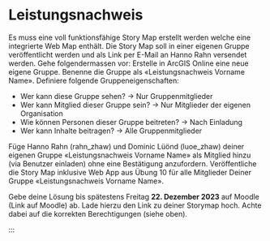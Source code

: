 # Leistungsnachweis

Es muss eine voll funktionsfähige Story Map erstellt werden welche eine integrierte Web Map enthält. Die Story Map soll in einer eigenen Gruppe veröffentlicht werden und als Link per E-Mail an Hanno Rahn versendet werden.
Gehe folgendermassen vor: Erstelle in ArcGIS Online eine neue eigene Gruppe. Benenne die Gruppe als «Leistungsnachweis Vorname Name». Definiere folgende Gruppeneigenschaften:

- Wer kann diese Gruppe sehen? -> Nur Gruppenmitglieder
- Wer kann Mitglied dieser Gruppe sein? -> Nur Mitglieder der eigenen Organisation
- Wie können Personen dieser Gruppe beitreten? -> Nach Einladung
- Wer kann Inhalte beitragen? -> Alle Gruppenmitglieder

Füge Hanno Rahn (rahn_zhaw) und Dominic Lüönd (luoe_zhaw) deiner eigenen Gruppe «Leistungsnachweis Vorname Name» als Mitglied hinzu (via Benutzer einladen) ohne eine Bestätigung anzufordern.
Veröffentliche die Story Map inklusive Web App aus Übung 10 für alle Mitglieder Deiner Gruppe «Leistungsnachweis Vorname Name».

Gebe deine Lösung bis spätestens Freitag **22. Dezember 2023** auf Moodle (Link auf Moodle) ab. Lade hierzu den Link zu deiner Storymap hoch. Achte dabei auf die korrekten Berechtigungen (siehe oben).

:::
